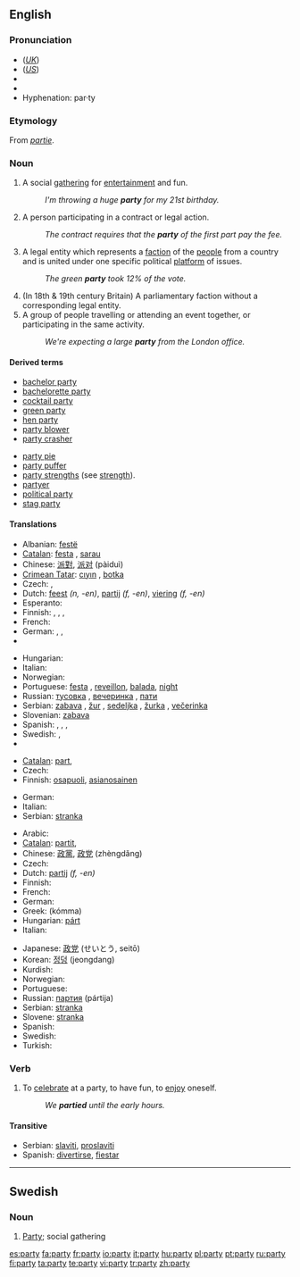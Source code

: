 {{wikipedia|dab=party (disambiguation)|party}}
==English==

{{rank|spirit|sometimes|account|453|party|sight|electronic|sea}}

===Pronunciation===
* (''[[Received Pronunciation|UK]]'') {{IPA|/pɑː.ti/}}
* (''[[General American|US]]'') {{IPA|/pɑɹ.ti/}}
* {{audio|en-us-party.ogg|Audio (US)}}
* {{rhymes|ɑː(r)ti}}
* Hyphenation: par&middot;ty

===Etymology===
From {{OF.}} ''[[partie]]''.

===Noun===
{{wikipedia|party|party (gathering)}}
{{en-noun|parti|es}}

# A social [[gathering]] for [[entertainment]] and fun.
#: ''I'm throwing a huge '''party''' for my 21st birthday.''
# {{law}} A person participating in a contract or legal action.
#: ''The contract requires that the '''party''' of the first part pay the fee.''
# A legal entity which represents a [[faction]] of the [[people]] from a country and is united under one specific political [[platform]] of issues.
#: ''The green '''party''' took 12% of the vote.''
# (In 18th & 19th century Britain) A parliamentary faction without a corresponding legal entity.
# A group of people travelling or attending an event together, or participating in the same activity.
#: ''We're expecting a large '''party''' from the London office.''

====Derived terms====
{{top2}}
* [[bachelor party]]
* [[bachelorette party]]
* [[cocktail party]]
* [[green party]]
* [[hen party]]
* [[party blower]]
* [[party crasher]]
{{mid2}}
* [[party pie]]
* [[party puffer]]
* [[party strengths]] (see [[strength]]).
* [[partyer]]
* [[political party]]
* [[stag party]]
{{bottom2}}

====Translations====
{{trans-top|social gathering}}
* Albanian: [[festë]]
* [[Catalan]]: [[festa]] {{f}}, [[sarau]] {{m}}
* Chinese: [[派對]], [[派对]] (pàiduì)
* [[Crimean Tatar]]: [[cıyın]] , [[botka]]
* Czech: {{t-|cs|večírek|m}}, {{t-|cs|párty|f}}
* Dutch: [[feest]] ''(n, -en)'', [[partij]] ''(f, -en)'', [[viering]] ''(f, -en)''
* Esperanto: {{t-|eo|festo|xs=Esperanto}}
* Finnish: {{t+|fi|juhla}}, {{t-|fi|juhlat|p}}, {{t-|fi|bailut|p}}, {{t-|fi|bileet|p}}
* French: {{t+|fr|fête|f}}
* German: {{t+|de|Party|f}}, {{t+|de|Fest|n}}, {{t+|de|Feier|f}}
* {{trreq|Hebrew}}
{{trans-mid}}
* Hungarian: {{t-|hu|összejövetel}}
* Italian: {{t+|it|festa|f}}
* Norwegian: {{t-|no|fest|m}}
* Portuguese: [[festa]] {{f}}, [[reveillon]], [[balada]], [[night]]
* Russian: [[тусовка]] {{f}}, [[вечеринка]] {{f}}, [[пати]] {{f}}
* Serbian: [[zabava]] {{f}}, [[žur]] {{m}}, [[sedeljka]] {{f}}, [[žurka]] {{f}}, [[večerinka]] {{f}}
* Slovenian: [[zabava]]
* Spanish: {{t+|es|fiesta|f}}, {{t-|es|reventón|m}}, {{t-|es|pachanga|f}}, {{t-|es|carrete|m}}
* Swedish: {{t+|sv|fest}}, {{t-|sv|party|n}}
* {{trreq|Turkish}}
{{trans-bottom}}

{{trans-top|(''law'')person}}
* [[Catalan]]: [[part]], {{f}}
* Czech: {{t+|cs|strana|f}}
* Finnish: [[osapuoli]], [[asianosainen]]
{{trans-mid}}
* German: {{t+|de|Partei|f}}
* Italian: {{t+|it|parte|f}}
* Serbian: [[stranka]]
{{trans-bottom}}

{{trans-top|political group}}
* Arabic: {{Arab|[[حزب]]}} {{IPAchar|(ħezb)}} {{m}}
* [[Catalan]]: [[partit]], {{m}}
* Chinese: [[政黨]], [[政党]] (zhèngdǎng)
* Czech: {{t+|cs|strana|f}}
* Dutch: [[partij]] ''(f, -en)''
* Finnish: {{t+|fi|puolue}}
* French: {{t+|fr|parti|m}}
* German: {{t+|de|Partei|f}}
* Greek: {{t+|el|κόμμα|n|sc=Grek}} (kómma)
* Hungarian: [[párt]]
* Italian: {{t+|it|partito|n}}
{{trans-mid}}
* Japanese: [[政党]] (せいとう, seitō)
* Korean: [[정덩]] (jeongdang)
* Kurdish: {{KUchar|[[پارتی]]}}
* Norwegian: {{t+|no|parti|n}}
* Portuguese: {{t+|pt|partido|m}}
* Russian: [[партия]] (pártija) {{f}}
* Serbian: [[stranka]] {{f}}
* Slovene: [[stranka]] {{f}}
* Spanish: {{t-|es|partido|m}}
* Swedish: {{t+|sv|parti|n}}
* Turkish: {{t+|tr|parti}}
{{trans-bottom}}
{{trans-top|}}

<!--Uncomment when adding first translation
{{trans-top|a parliamentary faction}}
{{trans-mid}}
{{trans-bottom}}
-->

===Verb===
{{en-verb|parties|partying|partied}}

# {{intransitive}} To [[celebrate]] at a party, to have fun, to [[enjoy]] oneself.
#: ''We '''partied''' until the early hours.''

====Transitive====
{{rfc-header|Transitive}}
{{trans-top|to celebrate at a party}}
{{trans-mid}}
* Serbian: [[slaviti]], [[proslaviti]]
* Spanish: [[divertirse]], [[fiestar]]
{{trans-bottom}}

----

==Swedish==

===Noun===
{{sv-noun-reg-n}}

# [[#English|Party]]; social gathering

[[es:party]]
[[fa:party]]
[[fr:party]]
[[io:party]]
[[it:party]]
[[hu:party]]
[[pl:party]]
[[pt:party]]
[[ru:party]]
[[fi:party]]
[[ta:party]]
[[te:party]]
[[vi:party]]
[[tr:party]]
[[zh:party]]